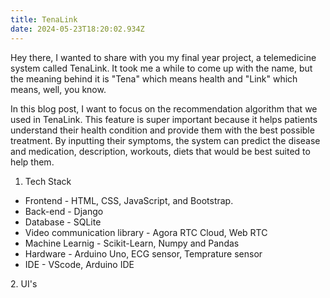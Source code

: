 ```yaml
---
title: TenaLink
date: 2024-05-23T18:20:02.934Z
---
```


Hey there, I wanted to share with you my final year project, a telemedicine system called TenaLink. It took me a while to come up with the name, but the meaning behind it is "Tena" which means health and "Link" which means, well, you know.

In this blog post, I want to focus on the recommendation algorithm that we used in TenaLink. This feature is super important because it helps patients understand their health condition and provide them with the best possible treatment. By inputting their symptoms, the system can predict the disease and medication, description, workouts, diets that would be best suited to help them.

1. Tech Stack

* Frontend - HTML, CSS, JavaScript, and Bootstrap.
* Back-end - Django
* Database - SQLite
* Video communication library - Agora RTC Cloud, Web RTC
* Machine Learnig - Scikit-Learn, Numpy and Pandas
* Hardware - Arduino Uno, ECG sensor, Temprature sensor
* IDE - VScode, Arduino IDE

2\. UI's
